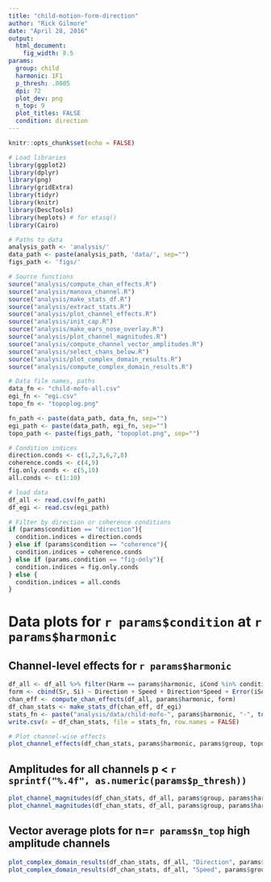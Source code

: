 ```yaml
---
title: "child-motion-form-direction"
author: "Rick Gilmore"
date: "April 28, 2016"
output: 
  html_document:
    fig_width: 8.5
params:
  group: child
  harmonic: 1F1
  p_thresh: .0005
  dpi: 72
  plot_dev: png
  n_top: 9
  plot_titles: FALSE
  condition: direction
---
```


```r
knitr::opts_chunk$set(echo = FALSE)

# Load libraries
library(ggplot2)
library(dplyr)
library(png)
library(gridExtra)
library(tidyr)
library(knitr)
library(DescTools)
library(heplots) # for etasq()
library(Cairo)

# Paths to data
analysis_path <- 'analysis/'
data_path <- paste(analysis_path, 'data/', sep="")
figs_path <- 'figs/'

# Source functions
source("analysis/compute_chan_effects.R")
source("analysis/manova_channel.R")
source("analysis/make_stats_df.R")
source("analysis/extract_stats.R")
source("analysis/plot_channel_effects.R")
source("analysis/init_cap.R")
source("analysis/make_ears_nose_overlay.R")
source("analysis/plot_channel_magnitudes.R")
source("analysis/compute_channel_vector_amplitudes.R")
source("analysis/select_chans_below.R")
source("analysis/plot_complex_domain_results.R")
source("analysis/compute_complex_domain_results.R")

# Data file names, paths
data_fn <- "child-mofo-all.csv"
egi_fn <- "egi.csv"
topo_fn <- "topoplog.png"

fn_path <- paste(data_path, data_fn, sep="")
egi_path <- paste(data_path, egi_fn, sep="")
topo_path <- paste(figs_path, "topoplot.png", sep="")

# Condition indices
direction.conds <- c(1,2,3,6,7,8)
coherence.conds <- c(4,9)
fig.only.conds <- c(5,10)
all.conds <- c(1:10)

# load data
df_all <- read.csv(fn_path)
df_egi <- read.csv(egi_path)

# Filter by direction or coherence conditions
if (params$condition == "direction"){
  condition.indices = direction.conds
} else if (params$condition == "coherence"){
  condition.indices = coherence.conds
} else if (params.condition == "fig-only"){
  condition.indices = fig.only.conds
} else {
  condition.indices = all.conds
}
```

# Data plots for `r params$condition` at `r params$harmonic`

## Channel-level effects for `r params$harmonic`

```r
df_all <- df_all %>% filter(Harm == params$harmonic, iCond %in% condition.indices)
form <- cbind(Sr, Si) ~ Direction + Speed + Direction*Speed + Error(iSess)
chan_eff <- compute_chan_effects(df_all, params$harmonic, form)
df_chan_stats <- make_stats_df(chan_eff, df_egi)
stats_fn <- paste("analysis/data/child-mofo-", params$harmonic, "-", tolower(params$condition), "-stats.csv", sep="")
write.csv(x = df_chan_stats, file = stats_fn, row.names = FALSE)

# Plot channel-wise effects
plot_channel_effects(df_chan_stats, params$harmonic, params$group, topo_path, params$plot_titles)
```

## Amplitudes for all channels p < `r sprintf("%.4f", as.numeric(params$p_thresh))`

```r
plot_channel_magnitudes(df_chan_stats, df_all, params$group, params$harmonic, "Direction", as.numeric(params$p_thresh), params$plot_titles)
plot_channel_magnitudes(df_chan_stats, df_all, params$group, params$harmonic, "Speed", as.numeric(params$p_thresh), params$plot_titles)
```

## Vector average plots for n=`r params$n_top` high amplitude channels

```r
plot_complex_domain_results(df_chan_stats, df_all, "Direction", params$group, params$harmonic, as.numeric(params$n_top), as.numeric(params$p_thresh), params$plot_titles)
plot_complex_domain_results(df_chan_stats, df_all, "Speed", params$group, params$harmonic, as.numeric(params$n_top), as.numeric(params$p_thresh), params$plot_titles)
```